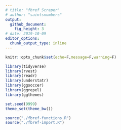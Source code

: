 ```yaml
---
# title: "fbref Scraper"
# author: "saintsnumbers"
output:
  github_document:
    fig_height: 3
# date: 2019-10-09
editor_options:
  chunk_output_type: inline
---
```


```r
knitr::opts_chunk$set(echo=F,message=F,warning=F)

library(tidyverse)
library(rvest)
library(readr)
library(understatr)
library(ggsoccer)
library(ggrepel)
library(ggthemes)

set.seed(9999)
theme_set(theme_bw())

source("./fbref-functions.R")
source("./fbref-import.R")
```

```r
```